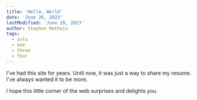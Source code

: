 ```yaml
---
title: 'Hello, World'
date: 'June 26, 2023'
lastModified: 'June 29, 2023'
author: Stephen Matheis
tags:
  - zulu
  - one
  - three
  - four
---
```


I've had this site for years. Until now, it was just a way to share my resume. I've always wanted it to be more.

I hope this little corner of the web surprises and delights you.
